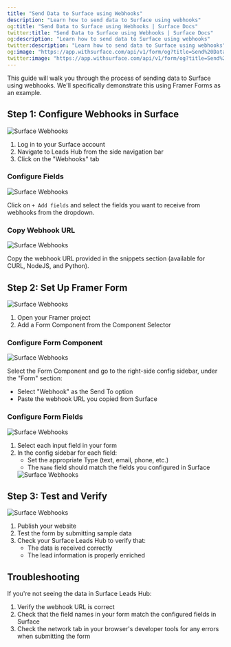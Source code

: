 ```yaml
---
title: "Send Data to Surface using Webhooks"
description: "Learn how to send data to Surface using webhooks"
og:title: "Send Data to Surface using Webhooks | Surface Docs"
twitter:title: "Send Data to Surface using Webhooks | Surface Docs"
og:description: "Learn how to send data to Surface using webhooks"
twitter:description: "Learn how to send data to Surface using webhooks"
og:image: "https://app.withsurface.com/api/v1/form/og?title=Send%20Data%20to%20Surface%20using%20Webhooks"
twitter:image: "https://app.withsurface.com/api/v1/form/og?title=Send%20Data%20to%20Surface%20using%20Webhooks"
---
```


This guide will walk you through the process of sending data to Surface using webhooks. We'll specifically demonstrate this using Framer Forms as an example.

## Step 1: Configure Webhooks in Surface

<Frame>
   <img src="/images/webhooks/2.png" alt="Surface Webhooks" />
</Frame>

1. Log in to your Surface account
2. Navigate to Leads Hub from the side navigation bar
3. Click on the "Webhooks" tab

### Configure Fields

<Frame>
   <img src="/images/webhooks/3.png" alt="Surface Webhooks" />
</Frame>

Click on `+ Add fields` and select the fields you want to receive from webhooks from the dropdown.

### Copy Webhook URL

<Frame>
   <img src="/images/webhooks/4.png" alt="Surface Webhooks" />
</Frame>

Copy the webhook URL provided in the snippets section (available for CURL, NodeJS, and Python).

## Step 2: Set Up Framer Form

<Frame>
   <img src="/images/webhooks/5.png" alt="Surface Webhooks" />
</Frame>

1. Open your Framer project
2. Add a Form Component from the Component Selector

### Configure Form Component

<Frame>
   <img src="/images/webhooks/6.png" alt="Surface Webhooks" />
</Frame>

Select the Form Component and go to the right-side config sidebar, under the "Form" section:
   - Select "Webhook" as the Send To option
   - Paste the webhook URL you copied from Surface

### Configure Form Fields

<Frame>
   <img src="/images/webhooks/7.png" alt="Surface Webhooks" />
</Frame>

1. Select each input field in your form
2. In the config sidebar for each field:
   - Set the appropriate Type (text, email, phone, etc.)
   - The `Name` field should match the fields you configured in Surface
   <Frame>
      <img src="/images/webhooks/4.png" alt="Surface Webhooks" />
   </Frame>

## Step 3: Test and Verify

<Frame>
   <img src="/images/webhooks/8.png" alt="Surface Webhooks" />
</Frame>

1. Publish your website
2. Test the form by submitting sample data
3. Check your Surface Leads Hub to verify that:
   - The data is received correctly
   - The lead information is properly enriched


## Troubleshooting

If you're not seeing the data in Surface Leads Hub:

1. Verify the webhook URL is correct
2. Check that the field names in your form match the configured fields in Surface
3. Check the network tab in your browser's developer tools for any errors when submitting the form
